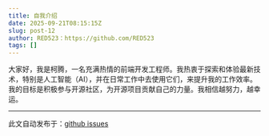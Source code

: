 ```yaml
---
title: 自我介绍
date: 2025-09-21T08:15:15Z
slug: post-12
author: RED523：https://github.com/RED523
tags: []
---
```


大家好，我是柯腾，一名充满热情的前端开发工程师。我热衷于探索和体验最新技术，特别是人工智能（AI），并在日常工作中去使用它们，来提升我的工作效率。我的目标是积极参与开源社区，为开源项目贡献自己的力量。我相信越努力，越幸运。

---
此文自动发布于：<a href="https://github.com/RED523/my-blog1/issues/12" target="_blank">github issues</a>
